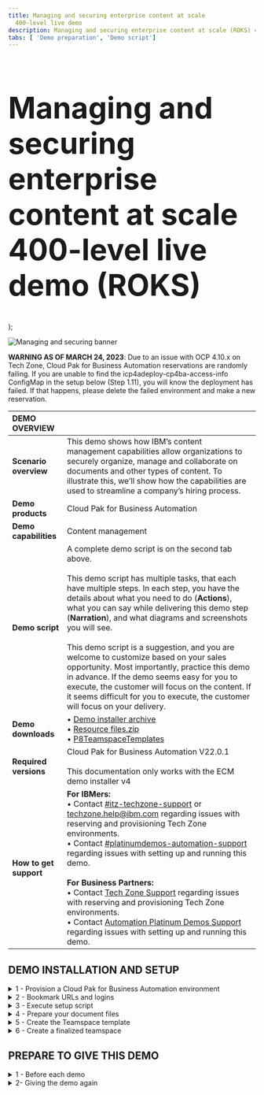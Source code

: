 ```yaml
---
title: Managing and securing enterprise content at scale
  400-level live demo
description: Managing and securing enterprise content at scale (ROKS) 400-level live demo
tabs: [ 'Demo preparation', 'Demo script']
---
```


  <span>
    <h1 style="font-size:60px;"> Managing and securing enterprise content at scale<br/> 400-level live demo (ROKS)</h1>
  </span> );


![Managing and securing banner](./images/Content-management-400-Prep-GitHub-banner.jpg)

<span id="top"></span>

**WARNING AS OF MARCH 24, 2023**: Due to an issue with OCP 4.10.x on Tech Zone, Cloud Pak for Business Automation reservations are randomly failing. If you are unable to find the icp4adeploy-cp4ba-access-info ConfigMap in the setup below (Step 1.11), you will know the deployment has failed. If that happens, please delete the failed environment and make a new reservation.

| DEMO OVERVIEW | |
| :---         | :--- |
| **Scenario overview** | This demo shows how IBM’s content management capabilities allow organizations to securely organize, manage and collaborate on documents and other types of content. To illustrate this, we’ll show how the capabilities are used to streamline a company’s hiring process. |
| **Demo products** | Cloud Pak for Business Automation |
| **Demo capabilities** | Content management |
| **Demo script** | A complete demo script is on the second tab above. <br/><br/> This demo script has multiple tasks, that each have multiple steps. In each step, you have the details about what you need to do (**Actions**), what you can say while delivering this demo step (**Narration**), and what diagrams and screenshots you will see. <br/><br/> This demo script is a suggestion, and you are welcome to customize based on your sales opportunity. Most importantly, practice this demo in advance. If the demo seems easy for you to execute, the customer will focus on the content. If it seems difficult for you to execute, the customer will focus on your delivery. |
| **Demo downloads** | • <a href="https://ibm.box.com/s/0cw0tovvt6go5z3rmerrz1qrlz3hs7wp" target="_blank" rel="noreferrer">Demo installer archive</a><br/> • <a href="https://ibm.box.com/s/evo89r5phpo0qai0k9ugfzqynqbwak7m" target="_blank" rel="noreferrer">Resource files.zip</a><br/> • <a href="https://ibm.box.com/s/yz26zzew0vniidp6sid7dyh748q1od0i" target="_blank" rel="noreferrer">P8TeamspaceTemplates</a> <br/> |
| **Required versions** | Cloud Pak for Business Automation V22.0.1<br/><br/> This documentation only works with the ECM demo installer v4<br/>  |
| **How to get support** | **For IBMers:** <br/>• Contact <a href="https://ibm-cloud.slack.com/archives/C0124J683GW" target="_blank" rel="noreferrer">#itz-techzone-support</a> or <a href="mailto:techzone.help@ibm.com">techzone.help@ibm.com</a> regarding issues with reserving and provisioning Tech Zone environments.<br/>• Contact <a href="https://ibm-cloud.slack.com/archives/C0216F39ACU" target="_blank" rel="noreferrer">#platinumdemos-automation-support</a> regarding issues with setting up and running this demo. <br/><br/> **For Business Partners:** <br/>• Contact <a href="mailto:techzone.help@ibm.com">Tech Zone Support</a> regarding issues with reserving and provisioning Tech Zone environments.<br/>• Contact <a href="mailto:automationplatinumdemos@ibm.com"> Automation Platinum Demos Support</a> regarding issues with setting up and running this demo. |

## **DEMO INSTALLATION AND SETUP**

<details>

<summary>1 - Provision a Cloud Pak for Business Automation environment</summary>

<br/>

Install Cloud Pak for Business Automation **22.0.1** or provision a pre-installed ROKS environment.<br/><br/>

<InlineNotification> TechZone has terminated the <strong><em>Practice / Self-Education</em></strong> purpose to obtain the ROKS environment needed to practice and give this demo.  You must now choose a purpose that requires a sales opportunity number (customer demo, PoC, PoT) to gain access to a ROKS environment. A non-ROKS environment for practice and self-education is coming in the second quarter.</InlineNotification><br/>

1. To reserve a preinstalled instance of Cloud Pak for Business Automation (CP4BA) V22.0.1 on Red Hat OpenShift, complete the form <a href="https://techzone.ibm.com/my/reservations/create/63059d83575f2b00183cfe6a" target="_blank" rel="noreferrer">here</a>.

<br/>

2. You will receive a confirmation email confirming the instance is provisioning.

<br/>

3. You will receive a second email once the environment is provisioned. This email contains information, such as URLs, allowing you to connect to the instance.

<br/>

If you have issues connecting to your instance, please contact <a href="mailto:techzone.help@ibm.com">TechZone support</a> or refer to the installation documentation <a href="https://github.ibm.com/jgoodhue/cp4ba-roks-install" target="_blank" rel="noreferrer">here</a>.

<br/>

4. The full installation of the Cloud Pak for Business Automation will take an additional 4-6 hours after you receive the second email (containing the environment access instructions).

<br/>

Confirm the install is ready using the following instructions to validate the <strong>icp4adeploy-cp4ba-access-info</strong> ConfigMap has been created (this is final setup step for the CP4BA).

<br/>

5. Select the **Cluster URL** from the second email.<br/><br/><img src="https://raw.githubusercontent.com/ibm-garage-tsa/platinum-demos/master/src/pages/400-business-automation-managing-and-securing-enterprise-content-at-scale-ROKS/images/Prep1.png" width="800" /><br/>

6. Ensure you are on an **ITZ account**.<br/><br/><img src="https://raw.githubusercontent.com/ibm-garage-tsa/platinum-demos/master/src/pages/400-business-automation-managing-and-securing-enterprise-content-at-scale-ROKS/images/Prep2.png" width="800" /><br/>

7. Ensure there are no **Alerts** for the cluster.<br/><br/><img src="https://raw.githubusercontent.com/ibm-garage-tsa/platinum-demos/master/src/pages/400-business-automation-managing-and-securing-enterprise-content-at-scale-ROKS/images/Prep3.png" width="800" /><br/>

8. Click **OpenShift web console**.<br/><br/><img src="https://raw.githubusercontent.com/ibm-garage-tsa/platinum-demos/master/src/pages/400-business-automation-managing-and-securing-enterprise-content-at-scale-ROKS/images/Prep4.png" width="800" /><br/>

9. Expand **Workloads** (1) and click **ConfigMaps** (2).<br/><br/><img src="https://raw.githubusercontent.com/ibm-garage-tsa/platinum-demos/master/src/pages/400-business-automation-managing-and-securing-enterprise-content-at-scale-ROKS/images/Prep5.png" width="800" /><br/>

10. Expand the **All Projects** menu (1) and select **cp4ba** (2).<br/><br/><img src="https://raw.githubusercontent.com/ibm-garage-tsa/platinum-demos/master/src/pages/400-business-automation-managing-and-securing-enterprise-content-at-scale-ROKS/images/Prep6.png" width="800" />

<br/>

&nbsp<InlineNotification>If the ConfigMap does not appear after 8 hours, refer to the <a href="https://github.ibm.com/jgoodhue/cp4ba-roks-install" target="_blank" rel="noreferrer">ROKS help site</a> or contact <a href="mailto:techzone.help@ibm.com">Tech Zone Support</a>. </InlineNotification><br/>

<br/>

**[Go to top](#top)**

</details>

<details>

<summary>2 - Bookmark URLs and logins</summary>

<br/>

This demo shows how IBM Content Navigator manages content. A web-based console provides end-users the capability to securely access and work content assets, individually or with a team.

In this section, you will collect the links to access the required capabilities and use them to make a cheat sheet to use throughout the demo.

This is a sample completed cheat sheet:<br/><br/><img src="https://raw.githubusercontent.com/ibm-garage-tsa/platinum-demos/master/src/pages/400-business-automation-managing-and-securing-enterprise-content-at-scale-ROKS/images/Prep341.png" width="800" /><br/>

Let’s collect the URLs and passwords for the demo cheat sheet.<br/><br/>

1.	Expand your user menu (1) and click **Copy login command** (2).<br/><br/><img src="https://raw.githubusercontent.com/ibm-garage-tsa/platinum-demos/master/src/pages/400-business-automation-managing-and-securing-enterprise-content-at-scale-ROKS/images/Prep358.png" width="800" /><br/>

2.	Click **Display Token**.<br/><br/><img src="https://raw.githubusercontent.com/ibm-garage-tsa/platinum-demos/master/src/pages/400-business-automation-managing-and-securing-enterprise-content-at-scale-ROKS/images/Prep359.png" width="800" /><br/>

3.	Copy the Admin **token** (1) and the Admin URL (2) to your cheat sheet.<br/><br/><img src="https://raw.githubusercontent.com/ibm-garage-tsa/platinum-demos/master/src/pages/400-business-automation-managing-and-securing-enterprise-content-at-scale-ROKS/images/Prep360.png" width="800" /><br/>

4.	Close the tab in your browser to return to the ROKS admin page.<br/><br/>

Let's get the URL, username, and password to access IBM Content Navigator.<br/><br/>

5.	Click  **ConfigMaps**.<br/><br/><img src="https://raw.githubusercontent.com/ibm-garage-tsa/platinum-demos/master/src/pages/400-business-automation-managing-and-securing-enterprise-content-at-scale-ROKS/images/Prep10.png" width="800" /><br/>

6.	Expand the **Project** menu (1) and select **cp4ba** (2).<br/><br/><img src="https://raw.githubusercontent.com/ibm-garage-tsa/platinum-demos/master/src/pages/400-business-automation-managing-and-securing-enterprise-content-at-scale-ROKS/images/Prep343.png" width="800" /><br/>

7.	Type **‘access’** in the search field (the results will automatically filter).<br/><br/><img src="https://raw.githubusercontent.com/ibm-garage-tsa/platinum-demos/master/src/pages/400-business-automation-managing-and-securing-enterprise-content-at-scale-ROKS/images/Prep11.png" width="800" /><br/>

8.	Click the **icpdeploy-cp4ba-access-info** ConfigMap.<br/><br/><img src="https://raw.githubusercontent.com/ibm-garage-tsa/platinum-demos/master/src/pages/400-business-automation-managing-and-securing-enterprise-content-at-scale-ROKS/images/Prep12.png" width="800" /><br/>

9.	Scroll to the **navigator-access-info** (1) section. Copy the **Business Automation Navigator for CP4BA** URL (2) to your cheat sheet as the IBM Content Navigator URL. Copy **username: cp4admin** and the **password** (3) to your cheat sheet as well. <br/><br/><img src="https://raw.githubusercontent.com/ibm-garage-tsa/platinum-demos/master/src/pages/400-business-automation-managing-and-securing-enterprise-content-at-scale-ROKS/images/Prep13.png" width="800" /><br/>

**[Go to top](#top)**

</details>

<details>

<summary>3 - Execute setup script </summary>

<br/>

A script will configure IBM FileNet Content Manager (FNCM),  IBM Cloud Pak for Business Automation (CP4BA) and parts of the IBM Content Navigator for the demo. Steps 4-7 explain the remaining manual configurations.<br/><br/>

This automated configuration script uses the FNCM and CP4BA public APIs to:<br/><br/>
1.	Create the three personas used in this scenario: Henry (the HR Manager), Debby (the hiring Manager), and Patrick (the payroll Manager).
2.	Create the document data model in FNCM.
3.	Configure the built-in workflows used to validate documents.
4.	Create and dedicated desktop in IBM Content Navigator.
5.	Configure role-based redactions.
6.	Create a document entry template.

<br/>

<InlineNotification> The following instruction are documented for an Apple Mac OS environment. For MS Windows users, proceed with the same commands using a Microsoft shell and executing the .BAT files.</InlineNotification><br/>

1. Ensure you have Java 8 or later installed on your computer. Find your Java version by opening a Terminal window, typing the command "**java -version**" (1), and hitting enter. The **version** displays (2).<br/><img src="https://raw.githubusercontent.com/ibm-garage-tsa/platinum-demos/master/src/pages/400-business-automation-managing-and-securing-enterprise-content-at-scale-ROKS/images/Prep361.png" width="800" />

If you do not have Java, download it from these locations:<br/>
• IBMers with MacOS, use the <a href="https://w3.ibm.com/mac/" target="_blank" rel="noreferrer">Mac@IBM store</a>.<br/> • IBMers with PCs, use the <a href="https://w3.ibm.com/download/standardsoftware/PC/lang_en/issiCatalogPC.html" target="_blank" rel="noreferrer">PC@IBM store</a>.<br/> • Business Partners, use the <a href="https://www.oracle.com/java/technologies/downloads/" target="_blank" rel="noreferrer">Java downloads site</a> (or as directed by your internal IT department).<br/><br/>

2. Download and unzip the <a href="https://ibm.box.com/s/0cw0tovvt6go5z3rmerrz1qrlz3hs7wp" target="_blank" rel="noreferrer">installer archive on a local folder of your computer.</a>.<br/><br/>

3. Use a Terminal Shell window to navigate to the folder where the archive was unzipped:<br/><br/><img src="https://raw.githubusercontent.com/ibm-garage-tsa/platinum-demos/master/src/pages/400-business-automation-managing-and-securing-enterprise-content-at-scale-ROKS/images/Prep362.png" width="800" /><br/>

4. Type **'cd ContentPlatinumDemoDeployment'** and hit enter to access the folder folder.<br/><br/><img src="https://raw.githubusercontent.com/ibm-garage-tsa/platinum-demos/master/src/pages/400-business-automation-managing-and-securing-enterprise-content-at-scale-ROKS/images/Prep363.png" width="800" /><br/>

5. From your file browser, edit the **‘configurePlatinumDemoStarter.sh’** (.sh on Mac and .bat on Windows) file using the text editor of your choice.<br/><br/><img src="https://raw.githubusercontent.com/ibm-garage-tsa/platinum-demos/master/src/pages/400-business-automation-managing-and-securing-enterprise-content-at-scale-ROKS/images/Prep364.png" width="800" /><br/>

6. Replace the '<**ocpAdminURL**>' tag with the Admin URL from your cheat sheet (see step 2-3).<br/><br/><img src="https://raw.githubusercontent.com/ibm-garage-tsa/platinum-demos/master/src/pages/400-business-automation-managing-and-securing-enterprise-content-at-scale-ROKS/images/Prep365.png" width="800" /><br/>

7. Replace the '<**ocpAdminToken**>' tag with the Admin token from your cheat sheet (see step 2-3).<br/><br/><img src="https://raw.githubusercontent.com/ibm-garage-tsa/platinum-demos/master/src/pages/400-business-automation-managing-and-securing-enterprise-content-at-scale-ROKS/images/Prep366.png" width="800" /><br/>

8. Save and close the file.<br/><br/><img src="https://raw.githubusercontent.com/ibm-garage-tsa/platinum-demos/master/src/pages/400-business-automation-managing-and-securing-enterprise-content-at-scale-ROKS/images/Prep367.png" width="800" /><br/>

9. Make the file executable by typing **‘chmod 755 configureContentPlatinumDemoStarter.sh’** in the terminal window.<br/><br/><img src="https://raw.githubusercontent.com/ibm-garage-tsa/platinum-demos/master/src/pages/400-business-automation-managing-and-securing-enterprise-content-at-scale-ROKS/images/Prep368.png" width="800" /><br/>

10. Type **‘./configureContentPlatinumDemoStarter.sh’** and hit enter to execute the script.<br/><br/><img src="https://raw.githubusercontent.com/ibm-garage-tsa/platinum-demos/master/src/pages/400-business-automation-managing-and-securing-enterprise-content-at-scale-ROKS/images/Prep370.png" width="800" /><br/>

11.	Wait for the execution to complete (up to 2 minutes). <br/><br/>

After the execution completes, your display should match:<br/><br/><img src="https://raw.githubusercontent.com/ibm-garage-tsa/platinum-demos/master/src/pages/400-business-automation-managing-and-securing-enterprise-content-at-scale-ROKS/images/Prep371.png" width="800" /><br/>

<InlineNotification> Review the entire display to check that all actions are <strong>Successful</strong> (meaning none <strong>Failed</strong> or were <strong>Skipped</strong>). The user login credentials should also display at the end of the script execution.</InlineNotification><br/>

<br/>

**[Go to top](#top)**

</details>

<details>

<summary>4 - Prepare your document files</summary>

<br/>

During the demo, documents related to the applicant John Doe will be added to the content management platform. These documents, called **Candidate files**, are documents sent by the applicant or pre-filled forms that reduce the demonstration duration.

<br/>

1. Download the <a href="https://ibm.box.com/s/evo89r5phpo0qai0k9ugfzqynqbwak7m" target="_blank" rel="noreferrer">Resource files.zip</a> archive containing the documents.

<br/>

2. Unzip the archive.

<br/>

3. Open the folder containing the John Doe document repository.

<br/>

**[Go to top](#top)**

</details>

<details>

<summary>5 - Create the Teamspace template</summary>

<br/>

Let's create a Teamspace template for the hiring team to use when collaborating on new applicants. Download the <a href="https://ibm.box.com/s/yz26zzew0vniidp6sid7dyh748q1od0i" target="_blank" rel="noreferrer"><strong>P8TeamspaceTemplates</strong></a> file.

<br/>

1. Open IBM Content Navigator using the URL from your cheat sheet. Select **Enterprise LDAP** in the **Log in with** drop down menu (1). Enter **‘cp4admin’** as the **Username** and the **Password** (2) from your cheat sheet. Click **Log in** (3).<br/><br/><img src="https://raw.githubusercontent.com/ibm-garage-tsa/platinum-demos/master/src/pages/400-business-automation-managing-and-securing-enterprise-content-at-scale-ROKS/images/Prep52.png" width="800" /><br/>

2. Click the **Teamspaces** tile. <br/><br/><img src="https://raw.githubusercontent.com/ibm-garage-tsa/platinum-demos/master/src/pages/400-business-automation-managing-and-securing-enterprise-content-at-scale-ROKS/images/Prep283.png" width="800" /><br/>

3. Click the **Templates** tab.<br/><br/><img src="https://raw.githubusercontent.com/ibm-garage-tsa/platinum-demos/master/src/pages/400-business-automation-managing-and-securing-enterprise-content-at-scale-ROKS/images/Prep284.png" width="800" /><br/>

4. Click **Import**.<br/><br/><img src="https://raw.githubusercontent.com/ibm-garage-tsa/platinum-demos/master/src/pages/400-business-automation-managing-and-securing-enterprise-content-at-scale-ROKS/images/Prep285.png" width="800" /><br/>

5. Click **Browse** or **Choose file** (based on your browser).<br/><br/><img src="https://raw.githubusercontent.com/ibm-garage-tsa/platinum-demos/master/src/pages/400-business-automation-managing-and-securing-enterprise-content-at-scale-ROKS/images/Prep344.png" width="800" /><br/><br/><img src="https://raw.githubusercontent.com/ibm-garage-tsa/platinum-demos/master/src/pages/400-business-automation-managing-and-securing-enterprise-content-at-scale-ROKS/images/Prep286.png" width="800" /><br/>

6. Select the **P8TeamspaceTemplates** file (1) and click **Open** (2).<br/><br/><img src="https://raw.githubusercontent.com/ibm-garage-tsa/platinum-demos/master/src/pages/400-business-automation-managing-and-securing-enterprise-content-at-scale-ROKS/images/Prep287.png" width="800" /><br/>

7. Click **Import**.<br/><br/><img src="https://raw.githubusercontent.com/ibm-garage-tsa/platinum-demos/master/src/pages/400-business-automation-managing-and-securing-enterprise-content-at-scale-ROKS/images/Prep288.png" width="800" /><br/>

8. Double-click **FC Hiring Teamspace Template**.<br/><br/><img src="https://raw.githubusercontent.com/ibm-garage-tsa/platinum-demos/master/src/pages/400-business-automation-managing-and-securing-enterprise-content-at-scale-ROKS/images/Prep289.png" width="800" /><br/>

9. Click the **Select Classes or Entry Templates** tab.<br/><br/><img src="https://raw.githubusercontent.com/ibm-garage-tsa/platinum-demos/master/src/pages/400-business-automation-managing-and-securing-enterprise-content-at-scale-ROKS/images/Prep290.png" width="800" /><br/>

10.	Select **HR Application Document Entry Template** (1) and click **Add** (2).<br/><br/><img src="https://raw.githubusercontent.com/ibm-garage-tsa/platinum-demos/master/src/pages/400-business-automation-managing-and-securing-enterprise-content-at-scale-ROKS/images/Prep291.png" width="800" /><br/>

11.	Click the **Folders and Documents Tree** tab.<br/><br/><img src="https://raw.githubusercontent.com/ibm-garage-tsa/platinum-demos/master/src/pages/400-business-automation-managing-and-securing-enterprise-content-at-scale-ROKS/images/Prep292.png" width="800" /><br/>

12.	Click **HR Documents**.<br/><br/><img src="https://raw.githubusercontent.com/ibm-garage-tsa/platinum-demos/master/src/pages/400-business-automation-managing-and-securing-enterprise-content-at-scale-ROKS/images/Prep293.png" width="800" /><br/>

13.	Click **Add Document**.<br/><br/><img src="https://raw.githubusercontent.com/ibm-garage-tsa/platinum-demos/master/src/pages/400-business-automation-managing-and-securing-enterprise-content-at-scale-ROKS/images/Prep294.png" width="800" /><br/>

14.	Expand the **Search in** (1) drop down menu, select the **ECM Platinum Demo** (2) and click **OK** (3).<br/><br/><img src="https://raw.githubusercontent.com/ibm-garage-tsa/platinum-demos/master/src/pages/400-business-automation-managing-and-securing-enterprise-content-at-scale-ROKS/images/Prep295.png" width="800" /><br/>

15.	Scroll to the **Search Criteria** section. In the **Property options** box, select **Is Not Empty** (1) in the search criteria drop down menu next to **Document Title**. Click **Search** (2). <br/><br/><img src="https://raw.githubusercontent.com/ibm-garage-tsa/platinum-demos/master/src/pages/400-business-automation-managing-and-securing-enterprise-content-at-scale-ROKS/images/Prep296.png" width="800" /><br/>

16.	Select all the files (1) and click **OK** (2).<br/><br/><img src="https://raw.githubusercontent.com/ibm-garage-tsa/platinum-demos/master/src/pages/400-business-automation-managing-and-securing-enterprise-content-at-scale-ROKS/images/Prep297.png" width="800" /><br/>

17.	Right-click **FC Evaluation form.docx** (1) and click **Properties** (2).<br/><br/><img src="https://raw.githubusercontent.com/ibm-garage-tsa/platinum-demos/master/src/pages/400-business-automation-managing-and-securing-enterprise-content-at-scale-ROKS/images/Prep298.png" width="800" /><br/>

18.	Click the **Security** tab.<br/><br/><img src="https://raw.githubusercontent.com/ibm-garage-tsa/platinum-demos/master/src/pages/400-business-automation-managing-and-securing-enterprise-content-at-scale-ROKS/images/Prep299.png" width="800" /><br/>

19.	Click **Select... **<br/><br/><img src="https://raw.githubusercontent.com/ibm-garage-tsa/platinum-demos/master/src/pages/400-business-automation-managing-and-securing-enterprise-content-at-scale-ROKS/images/Prep300.png" width="800" /><br/>

20.	Type **‘debby’** (1) and click the **magnifier** icon (2).<br/><br/><img src="https://raw.githubusercontent.com/ibm-garage-tsa/platinum-demos/master/src/pages/400-business-automation-managing-and-securing-enterprise-content-at-scale-ROKS/images/Prep301.png" width="800" /><br/>

21.	Select **debby** (1) and click the **right-facing arrow** (2) to add her to the **Selected** list.<br/><br/><img src="https://raw.githubusercontent.com/ibm-garage-tsa/platinum-demos/master/src/pages/400-business-automation-managing-and-securing-enterprise-content-at-scale-ROKS/images/Prep302.png" width="800" /><br/>

22.	Verify the **Permissions** role is **Owner** (1) and click **Add** (2).<br/><br/><img src="https://raw.githubusercontent.com/ibm-garage-tsa/platinum-demos/master/src/pages/400-business-automation-managing-and-securing-enterprise-content-at-scale-ROKS/images/Prep303.png" width="800" /><br/>

23.	Click **Save**.<br/><br/><img src="https://raw.githubusercontent.com/ibm-garage-tsa/platinum-demos/master/src/pages/400-business-automation-managing-and-securing-enterprise-content-at-scale-ROKS/images/Prep304.png" width="800" /><br/>

24.	Click **Validate**.<br/><br/><img src="https://raw.githubusercontent.com/ibm-garage-tsa/platinum-demos/master/src/pages/400-business-automation-managing-and-securing-enterprise-content-at-scale-ROKS/images/Prep305.png" width="800" /><br/>

25.	Select the **FC Hiring Teamspace Template** (1), click the **Actions** (2) drop down menu, and click **Properties** (3).<br/><br/><img src="https://raw.githubusercontent.com/ibm-garage-tsa/platinum-demos/master/src/pages/400-business-automation-managing-and-securing-enterprise-content-at-scale-ROKS/images/Prep306.png" width="800" /><br/>

26.	Click **Security**.<br/><br/><img src="https://raw.githubusercontent.com/ibm-garage-tsa/platinum-demos/master/src/pages/400-business-automation-managing-and-securing-enterprise-content-at-scale-ROKS/images/Prep307.png" width="800" /><br/>

27.	Click **Select...**<br/><br/><img src="https://raw.githubusercontent.com/ibm-garage-tsa/platinum-demos/master/src/pages/400-business-automation-managing-and-securing-enterprise-content-at-scale-ROKS/images/Prep308.png" width="800" /><br/>

28.	Type ‘**henry**’ (1) and click the **magnifier** icon (2). <br/><br/><img src="https://raw.githubusercontent.com/ibm-garage-tsa/platinum-demos/master/src/pages/400-business-automation-managing-and-securing-enterprise-content-at-scale-ROKS/images/Prep309.png" width="800" /><br/>

29.	Select **henry** (1) and click the **right-facing arrow** (2) to add him to the **Selected** list.<br/><br/><img src="https://raw.githubusercontent.com/ibm-garage-tsa/platinum-demos/master/src/pages/400-business-automation-managing-and-securing-enterprise-content-at-scale-ROKS/images/Prep310.png" width="800" /><br/>

30.	Repeat the previous step to add **debby** and **patrick**.<br/><br/>

31.	Select **Reader** in the **Permissions** drop box (1) and click **Add** (2).<br/><br/><img src="https://raw.githubusercontent.com/ibm-garage-tsa/platinum-demos/master/src/pages/400-business-automation-managing-and-securing-enterprise-content-at-scale-ROKS/images/Prep311.png" width="800" /><br/>

32.	Click **Save**.<br/><br/><img src="https://raw.githubusercontent.com/ibm-garage-tsa/platinum-demos/master/src/pages/400-business-automation-managing-and-securing-enterprise-content-at-scale-ROKS/images/Prep312.png" width="800" /><br/>

33. Select the **FC Hiring Teamspace Template** (1), click the **Actions** (2) drop down menu, and click **Set as Default** (3).<br/><br/><img src="https://raw.githubusercontent.com/ibm-garage-tsa/platinum-demos/master/src/pages/400-business-automation-managing-and-securing-enterprise-content-at-scale-ROKS/images/Prep313.png" width="800" /><br/>

34.	Click the **x** to close the Teamspaces view.<br/><br/><img src="https://raw.githubusercontent.com/ibm-garage-tsa/platinum-demos/master/src/pages/400-business-automation-managing-and-securing-enterprise-content-at-scale-ROKS/images/Prep314.png" width="800" /><br/>

35. Log out of IBM Content Navigator.<br/><br/>

**[Go to top](#top)**

</details>

<details>

<summary>6 - Create a finalized teamspace</summary>

<br/>

1. Open IBM Content Navigator using the URL from your cheat sheet. Select **Enterprise LDAP** in the **Log in with** drop down menu (1). Enter the **Username: 'henry'** and **Password: 'henry'** (2). Click **Log in** (3).<br/><br/><img src="https://raw.githubusercontent.com/ibm-garage-tsa/platinum-demos/master/src/pages/400-business-automation-managing-and-securing-enterprise-content-at-scale-ROKS/images/Prep60.png" width="800" /><br/>

2. Click the **Teamspaces** tile.<br/><br/><img src="https://raw.githubusercontent.com/ibm-garage-tsa/platinum-demos/master/src/pages/400-business-automation-managing-and-securing-enterprise-content-at-scale-ROKS/images/Prep316.png" width="800" /><br/>

3. Click **New Teamspace**.<br/><br/><img src="https://raw.githubusercontent.com/ibm-garage-tsa/platinum-demos/master/src/pages/400-business-automation-managing-and-securing-enterprise-content-at-scale-ROKS/images/Prep317.png" width="800" /><br/>

4. Type ‘**John Doe**’ (1) in the **Teamspace name** field and click **Select Users** (2). <br/><br/><img src="https://raw.githubusercontent.com/ibm-garage-tsa/platinum-demos/master/src/pages/400-business-automation-managing-and-securing-enterprise-content-at-scale-ROKS/images/Prep318.png" width="800" /><br/>

5. Click **Add Users and Groups...** <br/><br/><img src="https://raw.githubusercontent.com/ibm-garage-tsa/platinum-demos/master/src/pages/400-business-automation-managing-and-securing-enterprise-content-at-scale-ROKS/images/Prep319.png" width="800" /><br/>

6. Type ‘**debby**’ (1) and click the **magnifier** icon (2).<br/><br/><img src="https://raw.githubusercontent.com/ibm-garage-tsa/platinum-demos/master/src/pages/400-business-automation-managing-and-securing-enterprise-content-at-scale-ROKS/images/Prep320.png" width="800" /><br/>

7. Select **debby** (1) and click the **right-facing arrow** (2).<br/><br/><img src="https://raw.githubusercontent.com/ibm-garage-tsa/platinum-demos/master/src/pages/400-business-automation-managing-and-securing-enterprise-content-at-scale-ROKS/images/Prep321.png" width="800" /><br/>

8. Repeat the previous step to add **patrick**.<br/><br/><img src="https://raw.githubusercontent.com/ibm-garage-tsa/platinum-demos/master/src/pages/400-business-automation-managing-and-securing-enterprise-content-at-scale-ROKS/images/Prep322.png" width="800" /><br/>

9. Select **Member** (1) in the **Roles** menu and click **Add** (2).<br/><br/><img src="https://raw.githubusercontent.com/ibm-garage-tsa/platinum-demos/master/src/pages/400-business-automation-managing-and-securing-enterprise-content-at-scale-ROKS/images/Prep323.png" width="800" /><br/>

10.	Click **Finish**. <br/><br/><img src="https://raw.githubusercontent.com/ibm-garage-tsa/platinum-demos/master/src/pages/400-business-automation-managing-and-securing-enterprise-content-at-scale-ROKS/images/Prep324.png" width="800" /><br/>

11.	Click the **Candidate files** folder.<br/><br/><img src="https://raw.githubusercontent.com/ibm-garage-tsa/platinum-demos/master/src/pages/400-business-automation-managing-and-securing-enterprise-content-at-scale-ROKS/images/Prep325.png" width="800" /><br/>

12.	Open your local files containing John Doe’s application files.<br/><br/><InlineNotification>John Doe’s application files are in the <a href="https://ibm.box.com/s/evo89r5phpo0qai0k9ugfzqynqbwak7m" target="_blank" rel="noreferrer">Resource files.zip</a> archive.</InlineNotification><br/><img src="https://raw.githubusercontent.com/ibm-garage-tsa/platinum-demos/master/src/pages/400-business-automation-managing-and-securing-enterprise-content-at-scale-ROKS/images/Prep326.png" width="800" /><br/>

13.	Drag the **John Doe Diploma.pdf** file to the **Candidate files** folder.<br/>&nbsp<img src="https://raw.githubusercontent.com/ibm-garage-tsa/platinum-demos/master/src/pages/400-business-automation-managing-and-securing-enterprise-content-at-scale-ROKS/images/Prep327.png" width="800" /><br/>

14.	Type ‘**John Doe**’ for **Candidate Name** (1), set the **Document Type** to **Diploma** (2), set the **Document Source** to **External** (3), and set the **Department Name** to **R&D** (4). Click the **calendar** icon (5) and pick a day approximately three days in the future. Click **Add** (6).<br/>&nbsp<img src="https://raw.githubusercontent.com/ibm-garage-tsa/platinum-demos/master/src/pages/400-business-automation-managing-and-securing-enterprise-content-at-scale-ROKS/images/Prep328.png" width="800" /><br/>

15.	Repeat the previous two steps to add the John Doe's **Resume**, **Video**, and **Drivers License** documents (individually) to the **Candidate Files** folder. Add the properties below to each document as you add them to the repository: <br/><br/><img src="https://raw.githubusercontent.com/ibm-garage-tsa/platinum-demos/master/src/pages/400-business-automation-managing-and-securing-enterprise-content-at-scale-ROKS/images/Prep329.png" width="800" /><br/>

16.	Click **John Doe Video.mp4**.<br/><br/><img src="https://raw.githubusercontent.com/ibm-garage-tsa/platinum-demos/master/src/pages/400-business-automation-managing-and-securing-enterprise-content-at-scale-ROKS/images/Prep330.png" width="800" /><br/>

17.	Click **Bookmarks**.<br/><br/><img src="https://raw.githubusercontent.com/ibm-garage-tsa/platinum-demos/master/src/pages/400-business-automation-managing-and-securing-enterprise-content-at-scale-ROKS/images/Prep331.png" width="800" /><br/>

18.	Click **New Bookmark**.<br/><br/><img src="https://raw.githubusercontent.com/ibm-garage-tsa/platinum-demos/master/src/pages/400-business-automation-managing-and-securing-enterprise-content-at-scale-ROKS/images/Prep332.png" width="800" /><br/>

19.	Type ‘**Overview**’ (1) in the **Name** field. Type ‘**Tell me about yourself?**’ (2) in the description field. Click **OK** (3).<br/><br/><img src="https://raw.githubusercontent.com/ibm-garage-tsa/platinum-demos/master/src/pages/400-business-automation-managing-and-securing-enterprise-content-at-scale-ROKS/images/Prep333.png" width="800" /><br/>

20.	Click the play icon and then pause the video at the next question slide.<br/><br/><img src="https://raw.githubusercontent.com/ibm-garage-tsa/platinum-demos/master/src/pages/400-business-automation-managing-and-securing-enterprise-content-at-scale-ROKS/images/Prep334.png" width="800" /><br/>

21.	Repeat actions 17 - 19 to add more bookmarks, one at each new question slide. Repeat this process until these bookmarks are added:

<br/>

| Bookmark name | Time | Description |
| --- | --- | --- |
| Overview | 00:00:00 | Tell me about yourself? |
| Hiring reasons | 00:00:25 | Why should we hire you? |
| Last job | 00:00:34 | Why did you leave your last job? |
| Weaknesses | 00:00:46 | What is your greatest weakness? |
| Strengths | 00:00:53 | What are your greatest strengths? |
| Other interests | 00:01:03 | What do you like to do outside of work? |

<br/>

22.	The finalized bookmarks for the video should match the following:<br/><img src="https://raw.githubusercontent.com/ibm-garage-tsa/platinum-demos/master/src/pages/400-business-automation-managing-and-securing-enterprise-content-at-scale-ROKS/images/Prep336.png" width="800" /><br/>

23.	Log out and close the IBM Navigator Viewer window.

<br/>

**[Go to top](#top)**

</details>

## **PREPARE TO GIVE THIS DEMO**

<details>

<summary>1 - Before each demo</summary>

<br/>

Have these resources ready before starting the demonstration:
<br/>

1. Open the cheat sheet you created during demo preparation.

<br/>

2. Open the folder containing John Doe's candidate files (unzipped during step 4 - Prepare your document files).

<br/>

3. Use the URL from your cheat sheet to open IBM Content Navigator in a browser tab.

<br/>

<InlineNotification>Do not log in now, you will do this during the demonstration.</InlineNotification>

<br/>

</details>

<details>

<summary>2- Giving the demo again</summary>

<br/>

To give this demo again, you must do the following steps to reset the demo to its original state:

<br/>

1.	Delete the John Doe Teamspace.

<br/>

2.	Delete the John Doe Demo Teamspace.

<br/>

3.	Repeat **Demo preparation** step **6 – Create a finalized teamspace**.

<br/>

Follow these detailed instructions to delete the Teamspaces:

<br/>

1. Open IBM Content Navigator using the URL from your cheat sheet. Select **Enterprise LDAP** in the **Log in with** drop down menu (1). Enter **‘cp4admin’** as the **Username** and the **Password** (2) from your cheat sheet. Click **Log in** (3).<br/><br/><img src="https://raw.githubusercontent.com/ibm-garage-tsa/platinum-demos/master/src/pages/400-business-automation-managing-and-securing-enterprise-content-at-scale-ROKS/images/Prep52.png" width="800" /><br/>

2. Click the **Teamspaces** tile.<br/><br/><img src="https://raw.githubusercontent.com/ibm-garage-tsa/platinum-demos/master/src/pages/400-business-automation-managing-and-securing-enterprise-content-at-scale-ROKS/images/Prep338.png" width="800" /><br/>

3. Right-click the **John Doe** Teamspace (1) and click **Delete** (2).<br/><br/><img src="https://raw.githubusercontent.com/ibm-garage-tsa/platinum-demos/master/src/pages/400-business-automation-managing-and-securing-enterprise-content-at-scale-ROKS/images/Prep339.png" width="800" /><br/>

4. Click **Delete**.<br/><br/><img src="https://raw.githubusercontent.com/ibm-garage-tsa/platinum-demos/master/src/pages/400-business-automation-managing-and-securing-enterprise-content-at-scale-ROKS/images/Prep340.png" width="800" /><br/>

5. Repeat actions 3 and 4 in this step to delete the **John Doe Demo Teamspace**.

<br/>

6. Repeat  **Demo preparation** step **6 – Create a finalized teamspace**.

<br/>

**[Go to top](#top)**

</details>